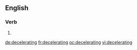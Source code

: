 ==English==

===Verb===
{{head|en}}

# {{present participle of|decelerate|lang=en}}

[[de:decelerating]]
[[fr:decelerating]]
[[oc:decelerating]]
[[vi:decelerating]]
